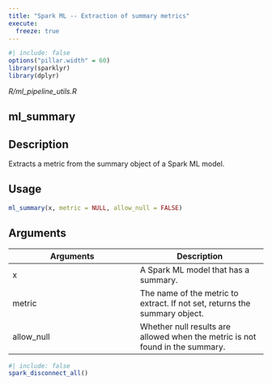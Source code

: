 ```yaml
---
title: "Spark ML -- Extraction of summary metrics"
execute:
  freeze: true
---
```


```r
#| include: false
options("pillar.width" = 60)
library(sparklyr) 
library(dplyr)
```

*R/ml_pipeline_utils.R*

## ml_summary

## Description
Extracts a metric from the summary object of a Spark ML model. 


## Usage
```r
ml_summary(x, metric = NULL, allow_null = FALSE) 
```

## Arguments
|Arguments|Description|
|---|---|
| x | A Spark ML model that has a summary. |
| metric | The name of the metric to extract. If not set, returns the summary object. |
| allow_null | Whether null results are allowed when the metric is not found in the summary. |








```r
#| include: false
spark_disconnect_all()
```
